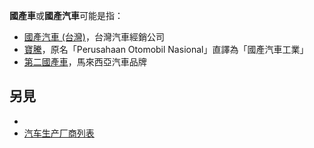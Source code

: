 '''國產車'''或'''國產汽車'''可能是指：

* [[國產汽車_(台灣)|國產汽車 (台灣)]]，台灣汽車經銷公司
* [[寶騰|寶騰]]，原名「Perusahaan Otomobil Nasional」直譯為「國產汽車工業」
* [[第二國產車|第二國產車]]，馬來西亞汽車品牌

==另見==
* {{tsl|en|Automotive industry by country|各国汽车工业}}
* [[汽车生产厂商列表|汽车生产厂商列表]]

{{消歧義|Cat=四字消歧義}}